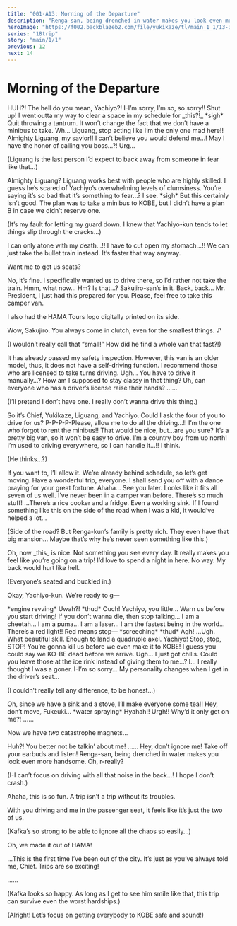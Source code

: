```yaml
---
title: "001-A13: Morning of the Departure"
description: "Renga-san, being drenched in water makes you look even more handsome."
heroImage: "https://f002.backblazeb2.com/file/yukikaze/tl/main_1_1/13-3.jpg"
series: "18trip"
story: "main/1/1"
previous: 12
next: 14
---
```



# Morning of the Departure

<Divider loc="HAMA House" />

<StoryImg src="https://f002.backblazeb2.com/file/yukikaze/tl/main_1_1/13-1.jpg" alt="1" />

<Bubble character="Renga">
HUH?! The hell do you mean, Yachiyo?!
</Bubble>

<Bubble character="Yachiyo">
I-I’m sorry, I’m so, so sorry!!
</Bubble>

<Bubble character="Renga">
Shut up! I went outta my way to clear a space in my schedule for _this?!_
</Bubble>

<Bubble character="Liguang">
&ast;sigh&ast; Quit throwing a tantrum. It won’t change the fact that we don’t have a minibus to take.
</Bubble>

<Bubble character="Renga">
Wh… Liguang, stop acting like I’m the only one mad here!!
</Bubble>

<Bubble character="Yachiyo">
Almighty Liguang, my savior!! I can’t believe you would defend me…! May I have the honor of calling you boss…?!
</Bubble>

<Bubble character="Liguang">
Urg…
</Bubble>

<Bubble mc>
<p class="t">(Liguang is the last person I’d expect to back away from someone in fear like that…)</p>
</Bubble>

<Bubble character="Yachiyo">
Almighty Liguang?
</Bubble>

<Bubble character="Kafka">
Liguang works best with people who are highly skilled. I guess he’s scared of Yachiyo’s overwhelming levels of clumsiness.
</Bubble>

<Bubble mc>
You’re saying it’s so bad that it’s something to fear…? I see.
</Bubble>

<Bubble character="Kafka">
&ast;sigh&ast; But this certainly isn’t good. The plan was to take a minibus to KOBE, but I didn’t have a plan B in case we didn’t reserve one.
</Bubble>

<Bubble mc>
<p class="t">(It’s my fault for letting my guard down. I knew that Yachiyo-kun tends to let things slip through the cracks…)</p>
</Bubble>

<Bubble character="Yachiyo">
I can only atone with my death…!! I have to cut open my stomach…!!
</Bubble>

<Bubble character="Ten">
We can just take the bullet train instead. It’s faster that way anyway.

Want me to get us seats?
</Bubble>

<Bubble character="Kafka">
No, it’s fine. I specifically wanted us to drive there, so I’d rather not take the train. Hmm, what now…
</Bubble>

<Bubble mc>
Hm? Is that…?
</Bubble>

<StoryImg src="https://f002.backblazeb2.com/file/yukikaze/assets/obj/018.webp" alt="Camper van" type="obj" />

<Bubble character="Yukikaze">
Sakujiro-san’s in it.
</Bubble>

<Bubble character="Sakujiro">
Back, back… Mr. President, I just had this prepared for you. Please, feel free to take this camper van.

I also had the HAMA Tours logo digitally printed on its side.
</Bubble>

<Bubble character="Kafka">
Wow, Sakujiro. You always come in clutch, even for the smallest things.&nbsp;♪
</Bubble>

<Bubble mc>
<p class="t">(I wouldn’t really call that “small!” How did he find a whole van that fast?!)</p>
</Bubble>

<Bubble character="Sakujiro">
It has already passed my safety inspection. However, this van is an older model, thus, it does not have a self-driving function. I recommend those who are licensed to take turns driving.
</Bubble>

<Bubble character="Renga">
Ugh… You have to drive it manually…? How am I supposed to stay classy in that thing?
</Bubble>

<Bubble mc>
Uh, can everyone who has a driver’s license raise their hands?
</Bubble>

<Bubble character="Ten">
……

<p class="t">(I’ll pretend I don’t have one. I really don’t wanna drive this thing.)</p>
</Bubble>

<Bubble character="Kafka">
So it’s Chief, Yukikaze, Liguang, and Yachiyo. Could I ask the four of you to drive for us?
</Bubble>

<Bubble character="Yachiyo">
P-P-P-P-Please, allow me to do all the driving…!! I’m the one who forgot to rent the minibus!!
</Bubble>

<Bubble mc>
That would be nice, but…are you sure? It’s a pretty big van, so it won’t be easy to drive.
</Bubble>

<Bubble character="Yachiyo">
I’m a country boy from up north! I’m used to driving everywhere, so I can handle it…!! I think.
</Bubble>

<Bubble mc>
<p class="t">(He thinks…?)</p>
</Bubble>

<Bubble character="Kafka">
If you want to, I’ll allow it. We’re already behind schedule, so let’s get moving.
</Bubble>

<Bubble character="Sakujiro">
Have a wonderful trip, everyone. I shall send you off with a dance praying for your great fortune.
</Bubble>

<Bubble mc>
Ahaha… See you later.
</Bubble>

<Divider loc="Camper Van" />

<StoryImg src="https://f002.backblazeb2.com/file/yukikaze/tl/main_1_1/13-2.jpg" alt="2" />

<Bubble character="Yukikaze">
Looks like it fits all seven of us well.
</Bubble>

<Bubble mc>
I’ve never been in a camper van before. There’s so much stuff!
</Bubble>

<Bubble character="Renga">
…There’s a rice cooker and a fridge. Even a working sink. If I found something like this on the side of the road when I was a kid, it would’ve helped a lot…
</Bubble>

<Bubble mc>
<p class="t">(Side of the road? But Renga-kun’s family is pretty rich. They even have that big mansion… Maybe that’s why he’s never seen something like this.)</p>
</Bubble>

<Bubble character="Kafka">
Oh, now _this_ is nice. Not something you see every day. It really makes you feel like you’re going on a trip! I’d love to spend a night in here.
</Bubble>

<Bubble character="Ten">
No way. My back would hurt like hell.
</Bubble>

<Bubble mc>
<p class="t">(Everyone’s seated and buckled in.)</p>

Okay, Yachiyo-kun. We’re ready to g&NoBreak;—
</Bubble>

<Narration>
&ast;engine revving&ast;
</Narration>

<Bubble mc>
Uwah?!
</Bubble>

<Narration>
&ast;thud&ast;
</Narration>

<Bubble character="Renga">
Ouch! Yachiyo, you little… Warn us before you start driving!
</Bubble>

<Bubble character="Yachiyo">
If you don’t wanna die, then stop talking… I am a cheetah… I am a puma… I am a laser… I am the fastest being in the world…
</Bubble>

<Bubble character="Renga">
There’s a red light!! Red means stop&NoBreak;—
</Bubble>

<Narration>
&ast;screeching&ast; &ast;thud&ast;
</Narration>

<Bubble character="Renga">
Agh!
</Bubble>

<Bubble character="Liguang">
…Ugh.
</Bubble>

<Bubble character="Yukikaze">
What beautiful skill. Enough to land a quadruple axel.
</Bubble>

<Bubble character="Kafka">
Yachiyo! Stop, stop, STOP! You’re gonna kill us before we even make it to KOBE!
</Bubble>

<Bubble character="Yukikaze">
I guess you could say we KO-BE dead before we arrive.
</Bubble>

<Bubble character="Kafka">
Ugh… I just got chills. Could you leave those at the ice rink instead of giving them to me…?
</Bubble>

<Divider timeskip />

<StoryImg src="https://f002.backblazeb2.com/file/yukikaze/tl/main_1_1/13-3.jpg" alt="3" />

<Bubble character="Renga">
I… I really thought I was a goner.
</Bubble>

<Bubble character="Yachiyo">
I-I’m so sorry… My personality changes when I get in the driver’s seat…
</Bubble>

<Bubble mc>
<p class="t">(I couldn’t really tell any difference, to be honest…)</p>
</Bubble>

<Bubble character="Yachiyo">
Oh, since we have a sink and a stove, I’ll make everyone some tea!!
</Bubble>

<Bubble character="Liguang">
Hey, don’t move, Fukeuki…
</Bubble>

<Narration>
&ast;water spraying&ast;
</Narration>

<Bubble character="Yachiyo">
Hyahah!!
</Bubble>

<Bubble character="Renga">
Urgh!! Why’d it only get on me?!
</Bubble>

<Bubble character="Liguang">
……

Now we have _two_ catastrophe magnets…
</Bubble>

<Bubble character="Renga">
Huh?! You better not be talkin’ about me!
</Bubble>

<Bubble character="Liguang">
……
</Bubble>

<Bubble character="Renga">
Hey, don’t ignore me! Take off your earbuds and listen!
</Bubble>

<Bubble character="Ten">
Renga-san, being drenched in water makes you look even more handsome.
</Bubble>

<Bubble character="Renga">
Oh, r-really?
</Bubble>

<Bubble mc>
<p class="t">(I-I can’t focus on driving with all that noise in the back…! I hope I don’t crash.)</p>
</Bubble>

<Bubble character="Kafka">
Ahaha, this is so fun. A trip isn't a trip without its troubles.

With you driving and me in the passenger seat, it feels like it’s just the two of us.
</Bubble>

<Bubble mc>
<p class="t">(Kafka’s so strong to be able to ignore all the chaos so easily…)</p>
</Bubble>

<Divider timeskip />

<StoryImg src="https://f002.backblazeb2.com/file/yukikaze/tl/main_1_1/13-4.jpg" alt="4" />

<Bubble character="Kafka">
Oh, we made it out of HAMA!

…This is the first time I’ve been out of the city. It’s just as you’ve always told me, Chief. Trips are so exciting!
</Bubble>

<Bubble mc>
……

<p class="t">(Kafka looks so happy. As long as I get to see him smile like that, this trip can survive even the worst hardships.)</p>

<p class="t">(Alright! Let’s focus on getting everybody to KOBE safe and sound!)</p>
</Bubble>
